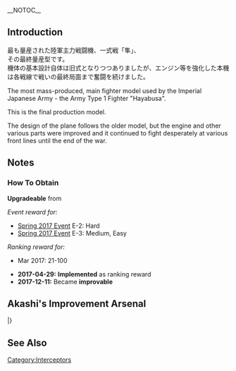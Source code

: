 __NOTOC__
{{EquipmentInfo|222}}

==Introduction==
最も量産された陸軍主力戦闘機、一式戦「隼」、<br>
その最終量産型です。<br>
機体の基本設計自体は旧式となりつつありましたが、エンジン等を強化した本機は各戦線で戦いの最終局面まで奮闘を続けました。

The most mass-produced, main fighter model used by the Imperial Japanese Army - the Army Type 1 Fighter "Hayabusa".

This is the final production model.

The design of the plane follows the older model, but the engine and other various parts were improved and it continued to fight desperately at various front lines until the end of the war.

==Notes==
<div class="mw-collapsible"><h3>How To Obtain</h3>
<div class="mw-collapsible-content">
'''Upgradeable''' from {{Equipment/Link|Type 1 Fighter Hayabusa Model II}}

''Event reward for:''
* [[Spring 2017 Event]] E-2: Hard
* [[Spring 2017 Event]] E-3: Medium, Easy

''Ranking reward for:''
* Mar 2017: 21-100

</div></div>


<div class="mw-collapsible><h3>Updates History</h3>
<div class="mw-collapsible-content>
* '''2017-04-29:''' '''Implemented''' as ranking reward
* '''2017-12-11:''' Became '''improvable'''
</div></div>

==Akashi's Improvement Arsenal==
{{AkashiWorkshop}}
{{AkashiWorkshopLine
|Name=Type 1 Fighter Hayabusa Model III A
|ItemType=Interceptor Fighter2
|Fuel=130
|Ammo=200
|Steel=20
|Baux=330
|Mats0-5=5/6
|Mats6-9=6/9
|Mats10=-/-
|Screws0-5=4/5
|Screws6-9=6/7
|Screws10=-/-
|EquipConsume0-5=3x{{GreenPlane|Zero Fighter Type 52}}
|EquipConsume6-9=2x{{GreenPlane|Prototype Reppuu Late Model}}
|EquipConsume10=-
<!-- |Sun -->
|Mon=AM<br/>KM<br/>&nbsp;
|Tue=AM<br/>KM<br/>&nbsp;
|Wed=&nbsp;<br/>KM<br/>&nbsp;
|Thu=&nbsp;<br/>KM<br/>Ka
|Fri=&nbsp;<br/>&nbsp;<br/>Ka
<!-- |Sat -->
|2ndShip=[[Akitsu Maru]]<br/>[[Kasuga Maru]]<br/>[[Kamoi]]
|Notes = Uses 3x[[Zero Fighter Type 52|Type 0 Fighter Model 52]] for improvement up to ★+6 <br> Uses 2x [[Prototype Reppuu Late Model]] for improvement past ★+6
}}
|}

==See Also==
{{Equipmentlist}}
[[Category:Interceptors]]